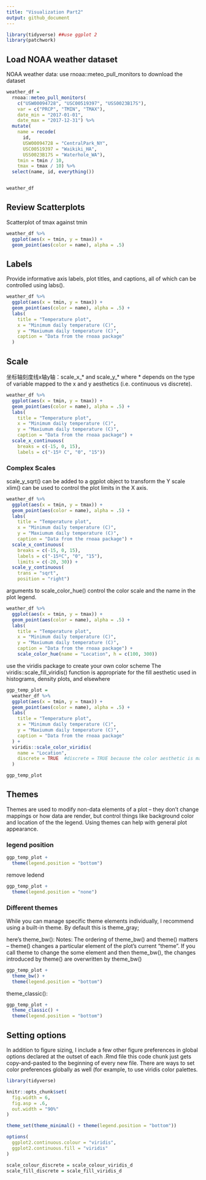 ```yaml
---
title: "Visualization Part2"
output: github_document
---
```


```r
library(tidyverse) ##use ggplot 2
library(patchwork)
```

## Load NOAA weather dataset

NOAA weather data: use rnoaa::meteo_pull_monitors to download the dataset
```r
weather_df = 
  rnoaa::meteo_pull_monitors(
    c("USW00094728", "USC00519397", "USS0023B17S"),
    var = c("PRCP", "TMIN", "TMAX"), 
    date_min = "2017-01-01",
    date_max = "2017-12-31") %>%
  mutate(
    name = recode(
      id, 
      USW00094728 = "CentralPark_NY", 
      USC00519397 = "Waikiki_HA",
      USS0023B17S = "Waterhole_WA"),
    tmin = tmin / 10,
    tmax = tmax / 10) %>%
  select(name, id, everything())


weather_df
```

##  Review Scatterplots

Scatterplot of tmax against tmin

```r
weather_df %>% 
  ggplot(aes(x = tmin, y = tmax)) + 
  geom_point(aes(color = name), alpha = .5)
```

## Labels

Provide informative axis labels, plot titles, and captions, all of which can be controlled using labs().

```r
weather_df %>% 
  ggplot(aes(x = tmin, y = tmax)) + 
  geom_point(aes(color = name), alpha = .5) + 
  labs(
    title = "Temperature plot",
    x = "Minimum daily temperature (C)",
    y = "Maxiumum daily temperature (C)",
    caption = "Data from the rnoaa package"
  )
```

## Scale
坐标轴刻度线x轴y轴：scale_x_* and scale_y_* where * depends on the type of variable mapped to the x and y aesthetics (i.e. continuous vs discrete).

```r
weather_df %>% 
  ggplot(aes(x = tmin, y = tmax)) + 
  geom_point(aes(color = name), alpha = .5) + 
  labs(
    title = "Temperature plot",
    x = "Minimum daily temperature (C)",
    y = "Maxiumum daily temperature (C)",
    caption = "Data from the rnoaa package") + 
  scale_x_continuous(
    breaks = c(-15, 0, 15), 
    labels = c("-15º C", "0", "15"))
```

### Complex Scales
scale_y_sqrt() can be added to a ggplot object to transform the Y scale
xlim() can be used to control the plot limits in the X axis.


```r
weather_df %>% 
  ggplot(aes(x = tmin, y = tmax)) + 
  geom_point(aes(color = name), alpha = .5) + 
  labs(
    title = "Temperature plot",
    x = "Minimum daily temperature (C)",
    y = "Maxiumum daily temperature (C)",
    caption = "Data from the rnoaa package") + 
  scale_x_continuous(
    breaks = c(-15, 0, 15), 
    labels = c("-15ºC", "0", "15"),
    limits = c(-20, 30)) + 
  scale_y_continuous(
    trans = "sqrt", 
    position = "right")
```

arguments to scale_color_hue() control the color scale and the name in the plot legend.

```r
weather_df %>% 
  ggplot(aes(x = tmin, y = tmax)) + 
  geom_point(aes(color = name), alpha = .5) + 
  labs(
    title = "Temperature plot",
    x = "Minimum daily temperature (C)",
    y = "Maxiumum daily temperature (C)",
    caption = "Data from the rnoaa package") + 
    scale_color_hue(name = "Location", h = c(100, 300))
```

use the viridis package to create your own color scheme 
The viridis::scale_fill_viridis() function is appropriate for the fill aesthetic used in histograms, density plots, and elsewhere

```r
ggp_temp_plot = 
  weather_df %>% 
  ggplot(aes(x = tmin, y = tmax)) + 
  geom_point(aes(color = name), alpha = .5) + 
  labs(
    title = "Temperature plot",
    x = "Minimum daily temperature (C)",
    y = "Maxiumum daily temperature (C)",
    caption = "Data from the rnoaa package"
  ) + 
  viridis::scale_color_viridis(
    name = "Location", 
    discrete = TRUE  #discrete = TRUE because the color aesthetic is mapped to a discrete variable.if it is a continuous color gradient, omit this code;
  )

ggp_temp_plot

```

## Themes
Themes are used to modify non-data elements of a plot – they don’t change mappings or how data are render, but control things like background color and location of the the legend. Using themes can help with general plot appearance.

### legend position

```r
ggp_temp_plot + 
  theme(legend.position = "bottom")
```

remove ledend
```r
ggp_temp_plot + 
  theme(legend.position = "none")

```

### Different themes
While you can manage specific theme elements individually, I recommend using a built-in theme. By default this is theme_gray; 

here’s theme_bw():
Notes: The ordering of theme_bw() and theme() matters – theme() changes a particular element of the plot’s current “theme”. If you call theme to change the some element and then theme_bw(), the changes introduced by theme() are overwritten by theme_bw()
```r
ggp_temp_plot + 
  theme_bw() + 
  theme(legend.position = "bottom")
```

theme_classic():
```r
ggp_temp_plot + 
  theme_classic() + 
  theme(legend.position = "bottom")
```

## Setting options
In addition to figure sizing, I include a few other figure preferences in global options declared at the outset of each .Rmd file 
this code chunk just gets copy-and-pasted to the beginning of every new file.
There are ways to set color preferences globally as well (for example, to use viridis color palettes.
```r
library(tidyverse)

knitr::opts_chunk$set(
  fig.width = 6,
  fig.asp = .6,
  out.width = "90%"
)

theme_set(theme_minimal() + theme(legend.position = "bottom"))

options(
  ggplot2.continuous.colour = "viridis",
  ggplot2.continuous.fill = "viridis"
)

scale_colour_discrete = scale_colour_viridis_d
scale_fill_discrete = scale_fill_viridis_d
```


